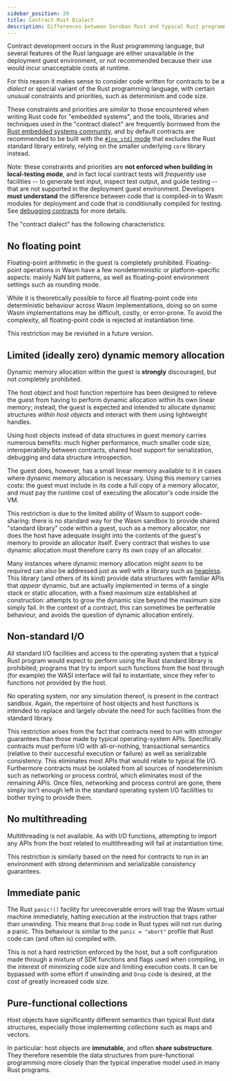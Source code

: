 ```yaml
---
sidebar_position: 20
title: Contract Rust Dialect
description: Differences between Soroban Rust and typical Rust programming.
---
```


<head>
  <title>Differences between Soroban Rust and typical Rust programming.</title>
  <meta charSet="utf-8" />
  <meta
    property="og:title"
    content="Differences between Soroban Rust and typical Rust programming."
  />
  <meta
    property="og:description"
    content="Learn about how the Rust programming language is used differently in regards to constraints and priorities on Soroban versus otherwise."
  />
</head>

Contract development occurs in the Rust programming language, but several features of the Rust language are either unavailable in the deployment guest environment, or not recommended because their use would incur unacceptable costs at runtime.

For this reason it makes sense to consider code written for contracts to be a _dialect_ or special variant of the Rust programming language, with certain unusual constraints and priorities, such as determinism and code size.

These constraints and priorities are _similar_ to those encountered when writing Rust code for "embedded systems", and the tools, libraries and techniques used in the "contract dialect" are frequently borrowed from the [Rust embedded systems community](https://docs.rust-embedded.org/book/index.html), and by default contracts are recommended to be built with the [`#[no_std]` mode](https://docs.rust-embedded.org/book/intro/no-std.html) that excludes the Rust standard library entirely, relying on the smaller underlying `core` library instead.

Note: these constraints and priorities are **not enforced when building in local-testing mode**, and in fact local contract tests will _frequently_ use facilities -- to generate test input, inspect test output, and guide testing -- that are not supported in the deployment guest environment. Developers **must understand** the difference between code that is compiled-in to Wasm modules for deployment and code that is conditionally compiled for testing. See [debugging contracts](../errors-and-debugging/debugging.mdx) for more details.

The "contract dialect" has the following characteristics:

## No floating point

Floating-point arithmetic in the guest is completely prohibited. Floating-point operations in Wasm have a few nondeterministic or platform-specific aspects: mainly NaN bit patterns, as well as floating-point environment settings such as rounding mode.

While it is theoretically possible to force all floating-point code into deterministic behaviour across Wasm implementations, doing so on some Wasm implementations may be difficult, costly, or error-prone. To avoid the complexity, all floating-point code is rejected at instantiation time.

This restriction may be revisited in a future version.

## Limited (ideally zero) dynamic memory allocation

Dynamic memory allocation within the guest is **strongly** discouraged, but not completely prohibited.

The host object and host function repertoire has been designed to relieve the guest from having to perform dynamic allocation within its own linear memory; instead, the guest is expected and intended to allocate dynamic structures _within host objects_ and interact with them using lightweight handles.

Using host objects instead of data structures in guest memory carries numerous benefits: much higher performance, much smaller code size, interoperability between contracts, shared host support for serialization, debugging and data structure introspection.

The guest does, however, has a small linear memory available to it in cases where dynamic memory allocation is necessary. Using this memory carries costs: the guest must include in its code a full copy of a memory allocator, and must pay the runtime cost of executing the allocator's code inside the VM.

This restriction is due to the limited ability of Wasm to support code-sharing: there is no standard way for the Wasm sandbox to provide shared "standard library" code within a guest, such as a memory allocator, nor does the host have adequate insight into the contents of the guest's memory to provide an allocator itself. Every contract that wishes to use dynamic allocation must therefore carry its own copy of an allocator.

Many instances where dynamic memory allocation might _seem_ to be required can also be addressed just as well with a library such as [heapless](https://docs.rs/heapless/latest/heapless/). This library (and others of its kind) provide data structures with familiar APIs that _appear_ dynamic, but are actually implemented in terms of a single stack or static allocation, with a fixed maximum size established at construction: attempts to grow the dynamic size beyond the maximum size simply fail. In the context of a contract, this can sometimes be perferable behaviour, and avoids the question of dynamic allocation entirely.

## Non-standard I/O

All standard I/O facilities and access to the operating system that a typical Rust program would expect to perform using the Rust standard library is prohibited; programs that try to import such functions from the host through (for example) the WASI interface will fail to instantiate, since they refer to functions not provided by the host.

No operating system, nor any simulation thereof, is present in the contract sandbox. Again, the repertoire of host objects and host functions is intended to replace and largely obviate the need for such facilities from the standard library.

This restriction arises from the fact that contracts need to run with _stronger_ guarantees than those made by typical operating-system APIs. Specifically contracts must perform I/O with all-or-nothing, transactional semantics (relative to their successful execution or failure) as well as serializable consistency. This eliminates most APIs that would relate to typical file I/O. Furthermore contracts must be isolated from all sources of nondeterminism such as networking or process control, which eliminates most of the remaining APIs. Once files, networking and process control are gone, there simply isn't enough left in the standard operating system I/O facililties to bother trying to provide them.

## No multithreading

Multithreading is not available. As with I/O functions, attempting to import any APIs from the host related to multithreading will fail at instantiation time.

This restriction is similarly based on the need for contracts to run in an environment with strong determinism and serializable consistency guarantees.

## Immediate panic

The Rust `panic!()` facility for unrecoverable errors will trap the Wasm virtual machine immediately, halting execution at the instruction that traps rather than unwinding. This means that `Drop` code in Rust types will not run during a panic. This behaviour is similar to the `panic = "abort"` profile that Rust code can (and often is) compiled with.

This is not a hard restriction enforced by the host, but a soft configuration made through a mixture of SDK functions and flags used when compiling, in the interest of minimizing code size and limiting execution costs. It can be bypassed with some effort if unwinding and `Drop` code is desired, at the cost of greatly increased code size.

## Pure-functional collections

Host objects have significantly different semantics than typical Rust data structures, especially those implementing _collections_ such as maps and vectors.

In particular: host objects are **immutable**, and often **share substructure**. They therefore resemble the data structures from pure-functional programming more closely than the typical imperative model used in many Rust programs.
